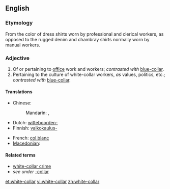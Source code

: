 ==English==

===Etymology===
From the color of dress shirts worn by professional and clerical workers, as opposed to the rugged denim and chambray shirts normally worn by manual workers.

===Adjective===
{{en-adj|pos=[[white]]-[[-collar|collar]]}}

# Of or pertaining to [[office]] work and workers; ''contrasted with'' [[blue-collar]].
# Pertaining to the culture of white-collar workers, ''as'' values, politics, etc.; ''contrasted with'' [[blue-collar]].

====Translations====
{{trans-top|of or pertaining to office work and workers}}
* Chinese:
*: Mandarin: {{t|zh|白領|sc=Hani}}, {{t|zh|白领|tr=báilǐng|sc=Hani}}
* Dutch: [[witteboorden-]]
* Finnish: [[valkokaulus-]]
{{trans-mid}}
* French: [[col blanc]]
* [[Macedonian]]: {{t|mk|канцелариски|m|tr=kanceláriski}}
{{trans-bottom}}

====Related terms====
* [[white-collar crime]]
* ''see under'' [[-collar]]

[[et:white-collar]]
[[vi:white-collar]]
[[zh:white-collar]]